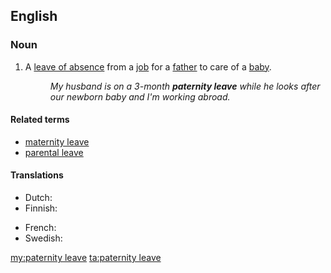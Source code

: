 ==English==
{{wikipedia}}
===Noun===
{{en-noun|head=[[paternity]] [[leave]]}}

# A [[leave of absence]] from a [[job]] for a [[father]] to care of a [[baby]].
#:''My husband is on a 3-month '''paternity leave''' while he looks after our newborn baby and I'm working abroad.''

====Related terms====
*[[maternity leave]]
*[[parental leave]]

====Translations====
{{trans-top|a leave of absence from a job for a father to care of a baby}}
* Dutch: {{t|nl|vaderschapsverlof}}
*Finnish: {{t|fi|isyysloma}}
{{trans-mid}}
*French: {{t|fr|congé de paternité|m}}
* Swedish: {{t|sv|faderskapsledighet}}
{{trans-bottom}}

[[my:paternity leave]]
[[ta:paternity leave]]